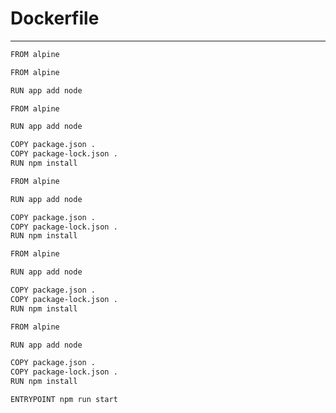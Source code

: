 <!-- SUBTITLE: Dockerfile -->

<Layout heading>

# Dockerfile

</Layout>

---

<CodeSurfer>

```makefile
FROM alpine
```

```makefile 3
FROM alpine

RUN app add node
```

```makefile 5:7,3[13:17]
FROM alpine

RUN app add node

COPY package.json .
COPY package-lock.json .
RUN npm install
```

```makefile 5[6:20],6[6:25],3[13:17]
FROM alpine

RUN app add node

COPY package.json .
COPY package-lock.json .
RUN npm install
```

```makefile 7[5:16],3[13:17]
FROM alpine

RUN app add node

COPY package.json .
COPY package-lock.json .
RUN npm install
```

```makefile 9
FROM alpine

RUN app add node

COPY package.json .
COPY package-lock.json .
RUN npm install

ENTRYPOINT npm run start
```

</CodeSurfer>
